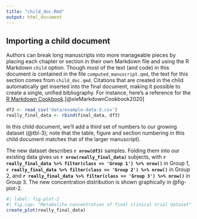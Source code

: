 ```yaml
---
title: "child_doc.Rmd"
output: html_document
---
```


## Importing a child document

Authors can break long manuscripts into more manageable pieces by placing each chapter or section in their own Markdown file and using the R Markdown `child` option. Though most of the text (and code) in this document is contained in the file `computed_manuscript.qmd`, the text for this section comes from `child_doc.qmd`. Citations that are created in the child automatically get inserted into the final document, making it possible to create a single, unified bibliography. For instance, here's a reference for the [R Markdown Cookbook](https://bookdown.org/yihui/rmarkdown-cookbook/).[@xieMarkdownCookbook2020]

```r
df3 <- read_csv('data/example-data-3.csv')
really_final_data <- rbind(final_data, df3)
```

In this child document, we'll add a third set of numbers to our growing dataset (\@tbl-3); note that the table, figure and section numbering in this child document matches that of the larger manuscript).

The new dataset describes **`r nrow(df3)`** samples. Folding them into our existing data gives us **`r nrow(really_final_data)`** subjects, with **`r really_final_data %>% filter(class == 'Group 1') %>% nrow()`** in Group 1, **`r really_final_data %>% filter(class == 'Group 2') %>% nrow()`** in Group 2, and **`r really_final_data %>% filter(class == 'Group 3') %>% nrow()`** in Group 3. The new concentration distribution is shown graphically in @fig-plot-2.

```r
#| label: fig-plot-2
#| fig.cap: "Metabolite concentration of final clinical trial dataset"
create_plot(really_final_data)

```
